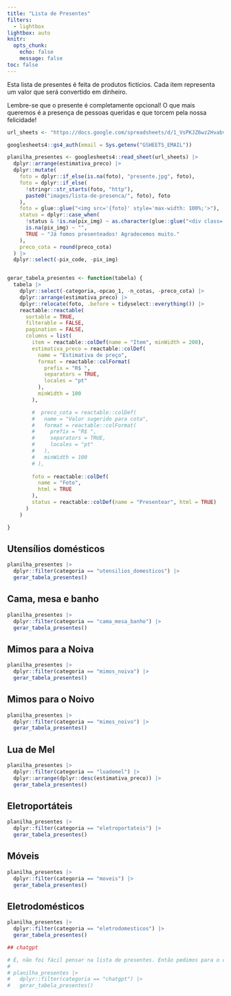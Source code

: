 ```yaml
---
title: "Lista de Presentes"
filters:
  - lightbox
lightbox: auto
knitr:
  opts_chunk: 
    echo: false
    message: false
toc: false
---
```


Esta lista de presentes é feita de produtos fictícios. Cada item representa um valor que será convertido em dinheiro.

Lembre-se que o presente é completamente opcional! O que mais queremos é a presença de pessoas queridas e que torcem pela nossa felicidade!


```r
url_sheets <- "https://docs.google.com/spreadsheets/d/1_VsPKJZ6wz2HvabvGI6V-oW-1923KE_FyfKsvy-T2yc/edit#gid=0"

googlesheets4::gs4_auth(email = Sys.getenv("GSHEETS_EMAIL"))

planilha_presentes <- googlesheets4::read_sheet(url_sheets) |> 
  dplyr::arrange(estimativa_preco) |> 
  dplyr::mutate(
    foto = dplyr::if_else(is.na(foto), "presente.jpg", foto),
    foto = dplyr::if_else(
      !stringr::str_starts(foto, "http"),
      paste0("images/lista-de-presenca/", foto), foto
    ),
    foto = glue::glue("<img src='{foto}' style='max-width: 100%;'>"),
    status = dplyr::case_when(
      !status & !is.na(pix_img) ~ as.character(glue::glue("<div class='quarto-figure quarto-figure-center'><figure class='figure'><p><a href='{pix_img}' class='lightbox' data-gallery='pix'><img src='{pix_img}' class='img-fluid figure-img'/></a></p></figure></div>")),
      is.na(pix_img) ~ "",
      TRUE ~ "Já fomos presenteados! Agradecemos muito."
    ),
    preco_cota = round(preco_cota)
  ) |> 
  dplyr::select(-pix_code, -pix_img)


gerar_tabela_presentes <- function(tabela) {
  tabela |>
    dplyr::select(-categoria,-opcao_1, -n_cotas, -preco_cota) |>
    dplyr::arrange(estimativa_preco) |> 
    dplyr::relocate(foto, .before = tidyselect::everything()) |>
    reactable::reactable(
      sortable = TRUE,
      filterable = FALSE,
      pagination = FALSE,
      columns = list(
        item = reactable::colDef(name = "Item", minWidth = 200),
        estimativa_preco = reactable::colDef(
          name = "Estimativa de preço",
          format = reactable::colFormat(
            prefix = "R$ ",
            separators = TRUE,
            locales = "pt"
          ),
          minWidth = 100
        ),

        #  preco_cota = reactable::colDef(
        #   name = "Valor sugerido para cota",
        #   format = reactable::colFormat(
        #     prefix = "R$ ",
        #     separators = TRUE,
        #     locales = "pt"
        #   ),
        #   minWidth = 100
        # ),
        
        foto = reactable::colDef(
          name = "Foto",
          html = TRUE
        ),
        status = reactable::colDef(name = "Presentear", html = TRUE)
      )
    ) 

}

```



## Utensílios domésticos


```r
planilha_presentes |>
  dplyr::filter(categoria == "utensilios_domesticos") |>
  gerar_tabela_presentes()
```


## Cama, mesa e banho

```r
planilha_presentes |>
  dplyr::filter(categoria == "cama_mesa_banho") |>
  gerar_tabela_presentes()
```

## Mimos para a Noiva

```r
planilha_presentes |> 
  dplyr::filter(categoria == "mimos_noiva") |> 
  gerar_tabela_presentes()
```

## Mimos para o Noivo

```r
planilha_presentes |> 
  dplyr::filter(categoria == "mimos_noivo") |> 
  gerar_tabela_presentes()
```


## Lua de Mel

```r
planilha_presentes |> 
  dplyr::filter(categoria == "luademel") |> 
  dplyr::arrange(dplyr::desc(estimativa_preco)) |> 
  gerar_tabela_presentes()
```

## Eletroportáteis

```r
planilha_presentes |> 
  dplyr::filter(categoria == "eletroportateis") |> 
  gerar_tabela_presentes()
```

## Móveis

```r
planilha_presentes |> 
  dplyr::filter(categoria == "moveis") |> 
  gerar_tabela_presentes()
```

## Eletrodomésticos

```r
planilha_presentes |> 
  dplyr::filter(categoria == "eletrodomesticos") |> 
  gerar_tabela_presentes()
```


```r
## chatgpt

# É, não foi fácil pensar na lista de presentes. Então pedimos para o chatGPT ajudar! As imagens foram geradas pelo DALL-E.
# 
# planilha_presentes |> 
#   dplyr::filter(categoria == "chatgpt") |> 
#   gerar_tabela_presentes()
```